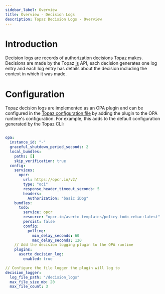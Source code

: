 ```yaml
---
sidebar_label: Overview
title: Overview - Decision Logs
description: Topaz Decision Logs - Overview
---
```


# Introduction

Decision logs are records of authorization decisions Topaz makes. Decisions are made by the Topaz [is](docs/authorizer-guide/is) API, 
each decision generates one log entry and each log entry has details about the decision including the context in which it was made.

# Configuration

Topaz decision logs are implemented as an OPA plugin and can be configured in the [Topaz configuration file](/docs/command-line-interface/topaz-cli/configuration) 
by adding the plugin to the OPA runtime's configuration. For example, this adds to the default configuration generated by the Topaz CLI:

```yaml

opa:
  instance_id: "-"
  graceful_shutdown_period_seconds: 2  
  local_bundles:
    paths: []
    skip_verification: true
  config:
    services:      
      opcr:
        url: https://opcr.io/v2/
        type: "oci"
        response_header_timeout_seconds: 5
        headers:          
          Authorization: "basic iDog"
    bundles:      
      todo:
        service: opcr    
        resource: "opcr.io/aserto-templates/policy-todo-rebac:latest"
        persist: false
        config:          
          polling:
            min_delay_seconds: 60
            max_delay_seconds: 120
    // Add the decision logging plugin to the OPA runtime
    plugins:
      aserto_decision_log:
        enabled: true

// Configure the file logger the plugin will log to
decision_logger:
  log_file_path: "/decision_logs"
  max_file_size_mb: 20
  max_file_count: 3
```